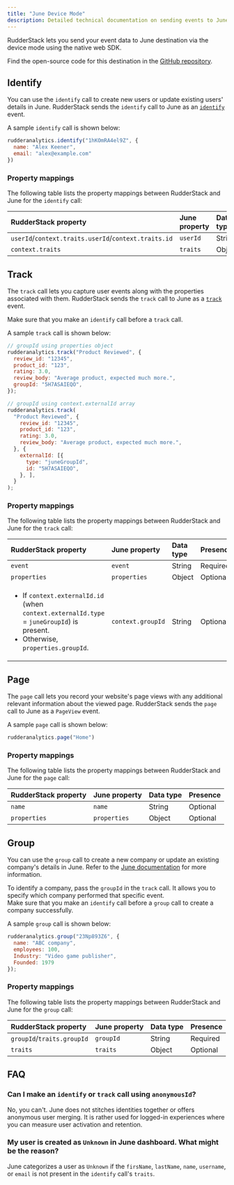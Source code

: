 ```yaml
---
title: "June Device Mode"
description: Detailed technical documentation on sending events to June using the RudderStack Web Device mode.
---
```


RudderStack lets you send your event data to June destination via the <Link to="/destinations/rudderstack-connection-modes/#device-mode">device mode</Link> using the native web SDK.

<div class="infoBlock">
Find the open-source code for this destination in the <a href="https://github.com/rudderlabs/rudder-sdk-js/tree/production/integrations/june">GitHub repository</a>.
</div>

## Identify

You can use the <Link to="/event-spec/standard-events/identify/">`identify`</Link> call to create new users or update existing users' details in June. RudderStack sends the `identify` call to June as an [`identify`](https://www.june.so/docs/api#:~:text=Copy-,Identifying%20users,-You%20can%20use) event.  

A sample `identify` call is shown below:

```javascript
rudderanalytics.identify("1hKOmRA4el9Z", {
  name: "Alex Keener",
  email: "alex@example.com"
})
```

### Property mappings

The following table lists the property mappings between RudderStack and June for the `identify` call:

| RudderStack property   | June property  | Data type | Presence |
| :-------------| :-----------------|:-------------| :-----------------|
| `userId`/`context.traits.userId`/`context.traits.id`       | `userId`        | String | Required |
| `context.traits`              | `traits`      |Object | Optional |


## Track

The <Link to="/event-spec/standard-events/track">`track`</Link> call lets you capture user events along with the properties associated with them. RudderStack sends the `track` call to June as a [`track`](https://www.june.so/docs/api#:~:text=Copy-,Send%20track%20events,-In%20order%20to) event.

<div class="warningBlock">
Make sure that you make an <code class="inline-code">identify</code> call before a <code class="inline-code">track</code> call.
</div>

A sample `track` call is shown below:

```javascript
// groupId using properties object
rudderanalytics.track("Product Reviewed", {
  review_id: "12345",
  product_id: "123",
  rating: 3.0,
  review_body: "Average product, expected much more.",
  groupId: "5H7ASAIEQO",
});

// groupId using context.externalId array
rudderanalytics.track(
  "Product Reviewed", {
    review_id: "12345",
    product_id: "123",
    rating: 3.0,
    review_body: "Average product, expected much more.",
  }, {
    externalId: [{
      type: "juneGroupId",
      id: "5H7ASAIEQO",
    }, ],
  }
);
```

### Property mappings

The following table lists the property mappings between RudderStack and June for the `track` call:

| RudderStack property   | June property  | Data type | Presence |
| :-------------| :-----------------|:-------------| :-----------------|
| `event`            | `event`      | String | Required |
| `properties`            | `properties`      | Object | Optional |
| <ul><li>If `context.externalId.id` (when `context.externalId.type` = `juneGroupId`) is present.</li><li>Otherwise, `properties.groupId`.</li></ul>  | `context.groupId`    | String | Optional |


## Page
  
The <Link to="/event-spec/standard-events/page">`page`</Link> call lets you record your website's page views with any additional relevant information about the viewed page. RudderStack sends the `page` call to June as a `PageView` event.

A sample `page` call is shown below:

```javascript
rudderanalytics.page("Home")
```

### Property mappings

The following table lists the property mappings between RudderStack and June for the `page` call:

| RudderStack property   | June property  | Data type | Presence |
| :-------------| :-----------------|:-------------| :-----------------|
| `name`            | `name`      | String | Optional |
| `properties`            | `properties`      | Object | Optional |

## Group

You can use the <Link to="/event-spec/standard-events/group/">`group`</Link> call to create a new company or update an existing company's details in June. Refer to the [June documentation](https://www.june.so/docs/api#:~:text=Identifying%20companies%20(optional)) for more information.

<div class="warningBlock">
To identify a company, pass the <code class="inline-code">groupId</code> in the <code class="inline-code">track</code> call. It allows you to specify which company performed that specific event.
</div>

<div class="warningBlock">
Make sure that you make an <code class="inline-code">identify</code> call before a <code class="inline-code">group</code> call to create a company successfully.
</div>

A sample `group` call is shown below:

```javascript
rudderanalytics.group("23Np893Z6", {
  name: "ABC company",
  employees: 100,
  Industry: "Video game publisher",
  Founded: 1979
});
```
### Property mappings

The following table lists the property mappings between RudderStack and June for the `group` call:

| RudderStack property   | June property  | Data type | Presence |
| :-------------| :-----------------|:-------------| :-----------------|
| `groupId`/`traits.groupId`            | `groupId`      | String | Required |
| `traits`            | `traits`      | Object | Optional |

## FAQ

### Can I make an `identify` or `track` call using `anonymousId`?

No, you can't. June does not stitches identities together or offers anonymous user merging. It is rather used for logged-in experiences where you can measure user activation and retention.

### My user is created as `Unknown` in June dashboard. What might be the reason?

June categorizes a user as `Unknown` if the `firsName`, `lastName`, `name`, `username`, or `email` is not present in the `identify` call's `traits`.



